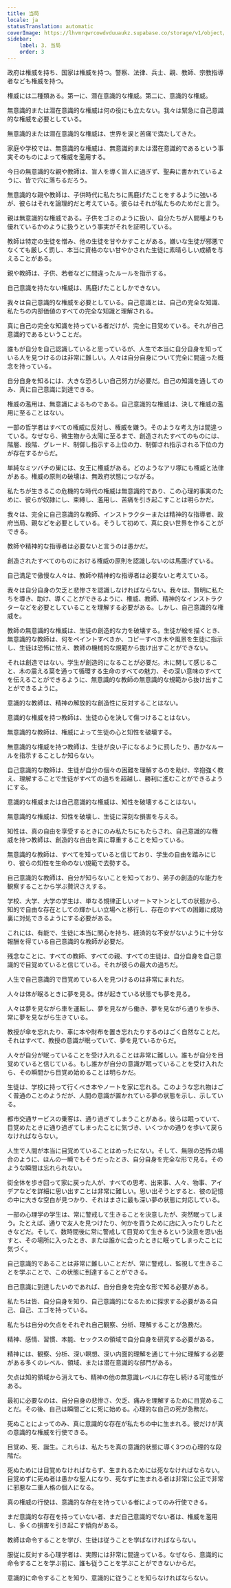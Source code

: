 ```yaml
---
title: 当局
locale: ja
statusTranslation: automatic
coverImage: https://lhvmrqwrcowdvduuaukz.supabase.co/storage/v1/object/public/strapi-uploads/small_cover-educacion-fundamental.webp-2d51a7828a2b1309555be27f7e2a61a0.webp
sidebar:
    label: 3. 当局
    order: 3
---
```

政府は権威を持ち、国家は権威を持つ。警察、法律、兵士、親、教師、宗教指導者なども権威を持つ。

権威には二種類ある。第一に、潜在意識的な権威。第二に、意識的な権威。

無意識的または潜在意識的な権威は何の役にも立たない。我々は緊急に自己意識的な権威を必要としている。

無意識的または潜在意識的な権威は、世界を涙と苦痛で満たしてきた。

家庭や学校では、無意識的な権威は、無意識的または潜在意識的であるという事実そのものによって権威を濫用する。

今日の無意識的な親や教師は、盲人を導く盲人に過ぎず、聖典に書かれているように、皆で穴に落ちるだろう。

無意識的な親や教師は、子供時代に私たちに馬鹿げたことをするように強いるが、彼らはそれを論理的だと考えている。彼らはそれが私たちのためだと言う。

親は無意識的な権威である。子供をゴミのように扱い、自分たちが人間種よりも優れているかのように扱うという事実がそれを証明している。

教師は特定の生徒を憎み、他の生徒を甘やかすことがある。嫌いな生徒が邪悪でなくても厳しく罰し、本当に資格のない甘やかされた生徒に素晴らしい成績を与えることがある。

親や教師は、子供、若者などに間違ったルールを指示する。

自己意識を持たない権威は、馬鹿げたことしかできない。

我々は自己意識的な権威を必要としている。自己意識とは、自己の完全な知識、私たちの内部価値のすべての完全な知識と理解される。

真に自己の完全な知識を持っている者だけが、完全に目覚めている。それが自己意識的であるということだ。

誰もが自分を自己認識していると思っているが、人生で本当に自分自身を知っている人を見つけるのは非常に難しい。人々は自分自身について完全に間違った概念を持っている。

自分自身を知るには、大きな恐ろしい自己努力が必要だ。自己の知識を通してのみ、真に自己意識に到達できる。

権威の濫用は、無意識によるものである。自己意識的な権威は、決して権威の濫用に至ることはない。

一部の哲学者はすべての権威に反対し、権威を嫌う。そのような考え方は間違っている。なぜなら、微生物から太陽に至るまで、創造されたすべてのものには、階層、段階、グレード、制御し指示する上位の力、制御され指示される下位の力が存在するからだ。

単純なミツバチの巣には、女王に権威がある。どのようなアリ塚にも権威と法律がある。権威の原則の破壊は、無政府状態につながる。

私たちが生きるこの危機的な時代の権威は無意識的であり、この心理的事実のために、彼らが奴隷にし、束縛し、濫用し、苦痛を引き起こすことは明らかだ。

我々は、完全に自己意識的な教師、インストラクターまたは精神的な指導者、政府当局、親などを必要としている。そうして初めて、真に良い世界を作ることができる。

教師や精神的な指導者は必要ないと言うのは愚かだ。

創造されたすべてのものにおける権威の原則を認識しないのは馬鹿げている。

自己満足で傲慢な人々は、教師や精神的な指導者は必要ないと考えている。

我々は自分自身の欠乏と悲惨さを認識しなければならない。我々は、賢明に私たちを導き、助け、導くことができるように、権威、教師、精神的なインストラクターなどを必要としていることを理解する必要がある。しかし、自己意識的な権威を。

教師の無意識的な権威は、生徒の創造的な力を破壊する。生徒が絵を描くとき、無意識的な教師は、何をペイントすべきか、コピーすべき木や風景を生徒に指示し、生徒は恐怖に怯え、教師の機械的な規範から抜け出すことができない。

それは創造ではない。学生が創造的になることが必要だ。木に関して感じること、木の震える葉を通って循環する生命のすべての魅力、その深い意味のすべてを伝えることができるように、無意識的な教師の無意識的な規範から抜け出すことができるように。

意識的な教師は、精神の解放的な創造性に反対することはない。

意識的な権威を持つ教師は、生徒の心を決して傷つけることはない。

無意識的な教師は、権威によって生徒の心と知性を破壊する。

無意識的な権威を持つ教師は、生徒が良い子になるように罰したり、愚かなルールを指示することしか知らない。

自己意識的な教師は、生徒が自分の個々の困難を理解するのを助け、辛抱強く教え、理解することで生徒がすべての過ちを超越し、勝利に進むことができるようにする。

意識的な権威または自己意識的な権威は、知性を破壊することはない。

無意識的な権威は、知性を破壊し、生徒に深刻な損害を与える。

知性は、真の自由を享受するときにのみ私たちにもたらされ、自己意識的な権威を持つ教師は、創造的な自由を真に尊重することを知っている。

無意識的な教師は、すべてを知っていると信じており、学生の自由を踏みにじり、彼らの知性を生命のない規範で去勢する。

自己意識的な教師は、自分が知らないことを知っており、弟子の創造的な能力を観察することから学ぶ贅沢さえする。

学校、大学、大学の学生は、単なる規律正しいオートマトンとしての状態から、知的で自由な存在としての輝かしい立場へと移行し、存在のすべての困難に成功裏に対処できるようにする必要がある。

これには、有能で、生徒に本当に関心を持ち、経済的な不安がないように十分な報酬を得ている自己意識的な教師が必要だ。

残念なことに、すべての教師、すべての親、すべての生徒は、自分自身を自己意識的で目覚めていると信じている。それが彼らの最大の過ちだ。

人生で自己意識的で目覚めている人を見つけるのは非常にまれだ。

人々は体が眠るときに夢を見る。体が起きている状態でも夢を見る。

人々は夢を見ながら車を運転し、夢を見ながら働き、夢を見ながら通りを歩き、常に夢を見ながら生きている。

教授が傘を忘れたり、車に本や財布を置き忘れたりするのはごく自然なことだ。それはすべて、教授の意識が眠っていて、夢を見ているからだ。

人々が自分が眠っていることを受け入れることは非常に難しい。誰もが自分を目覚めていると信じている。もし誰かが自分の意識が眠っていることを受け入れたら、その瞬間から目覚め始めることは明らかだ。

生徒は、学校に持って行くべき本やノートを家に忘れる。このような忘れ物はごく普通のことのようだが、人間の意識が置かれている夢の状態を示し、示している。

都市交通サービスの乗客は、通り過ぎてしまうことがある。彼らは眠っていて、目覚めたときに通り過ぎてしまったことに気づき、いくつかの通りを歩いて戻らなければならない。

人生で人間が本当に目覚めていることはめったにない。そして、無限の恐怖の場合のように、ほんの一瞬でもそうだったとき、自分自身を完全な形で見る。そのような瞬間は忘れられない。

街全体を歩き回って家に戻った人が、すべての思考、出来事、人々、物事、アイデアなどを詳細に思い出すことは非常に難しい。思い出そうとすると、彼の記憶の中に大きな空白が見つかり、それはまさに最も深い夢の状態に対応している。

一部の心理学の学生は、常に警戒して生きることを決意したが、突然眠ってしまう。たとえば、通りで友人を見つけたり、何かを買うために店に入ったりしたときなどだ。そして、数時間後に常に警戒して目覚めて生きるという決意を思い出すと、その場所に入ったとき、または誰かに会ったときに眠ってしまったことに気づく。

自己意識的であることは非常に難しいことだが、常に警戒し、監視して生きることを学ぶことで、この状態に到達することができる。

自己意識に到達したいのであれば、自分自身を完全な形で知る必要がある。

私たちは皆、自分自身を知り、自己意識的になるために探求する必要がある自己、自己、エゴを持っている。

私たちは自分の欠点をそれぞれ自己観察、分析、理解することが急務だ。

精神、感情、習慣、本能、セックスの領域で自分自身を研究する必要がある。

精神には、観察、分析、深い瞑想、深い内面的理解を通じて十分に理解する必要がある多くのレベル、領域、または潜在意識的な部門がある。

欠点は知的領域から消えても、精神の他の無意識レベルに存在し続ける可能性がある。

最初に必要なのは、自分自身の悲惨さ、欠乏、痛みを理解するために目覚めることだ。その後、自己は瞬間ごとに死に始める。心理的な自己の死が急務だ。

死ぬことによってのみ、真に意識的な存在が私たちの中に生まれる。彼だけが真の意識的な権威を行使できる。

目覚め、死、誕生。これらは、私たちを真の意識的状態に導く3つの心理的な段階だ。

死ぬためには目覚めなければならず、生まれるためには死ななければならない。目覚めずに死ぬ者は愚かな聖人になり、死なずに生まれる者は非常に公正で非常に邪悪な二重人格の個人になる。

真の権威の行使は、意識的な存在を持っている者によってのみ行使できる。

まだ意識的な存在を持っていない者、まだ自己意識的でない者は、権威を濫用し、多くの損害を引き起こす傾向がある。

教師は命令することを学び、生徒は従うことを学ばなければならない。

服従に反対する心理学者は、実際には非常に間違っている。なぜなら、意識的に命令することを学ぶ前に、誰も従うことを学ぶことができないからだ。

意識的に命令することを知り、意識的に従うことを知らなければならない。

